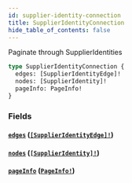 ```yaml
---
id: supplier-identity-connection
title: SupplierIdentityConnection
hide_table_of_contents: false
---
```



Paginate through SupplierIdentities

```graphql
type SupplierIdentityConnection {
  edges: [SupplierIdentityEdge]!
  nodes: [SupplierIdentity]!
  pageInfo: PageInfo!
}
```


### Fields

#### [`edges`](#) ([`[SupplierIdentityEdge]!`](/supply/api/graphql-admin/reference/objects/supplier-identity-edge))




#### [`nodes`](#) ([`[SupplierIdentity]!`](/supply/api/graphql-admin/reference/objects/supplier-identity))




#### [`pageInfo`](#) ([`PageInfo!`](/supply/api/graphql-admin/reference/objects/page-info))






